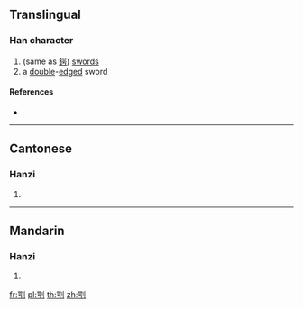 ==Translingual==

===Han character===
{{Han char|rn=18|rad=刀|as=09|sn=11|four=|canj=RSLN|ids=⿰咢刂}}

# (same as [[鍔]]) [[sword]]s
# a [[double]]-[[edge]]d sword

====References====
* {{Han ref|kx=0142.210|hdz=10348.060|uh=34F5|ud=13557}}

----

==Cantonese==

===Hanzi===
{{yue-hanzi|jyut=[[ngok6]]|y=ngok6}}

# {{defn|lang=yue|sort=刀09}}

----

==Mandarin==

===Hanzi===
{{cmn-hanzi|pin=[[è]] ([[e4]])|wg=o<sup>4</sup>}}

# {{defn|lang=cmn|sort=刀09}}

[[fr:㓵]]
[[pl:㓵]]
[[th:㓵]]
[[zh:㓵]]